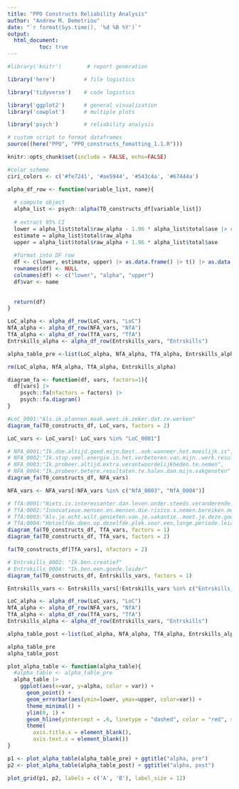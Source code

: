 ```yaml
---
title: "PPO Constructs Reliability Analysis"
author: "Andrew M. Demetriou"
date: "`r format(Sys.time(), '%d %B %Y')`"
output: 
  html_document:
          toc: true
---
```


```r
#library('knitr')        # report generation

library('here')         # file logistics

library('tidyverse')    # code logistics

library('ggplot2')      # general visualization
library('cowplot')      # multiple plots

library('psych')        # reliability analysis

# custom script to format dataframes
source((here("PPO", "PPO_constructs_fomatting_1.1.R")))

knitr::opts_chunk$set(include = FALSE, echo=FALSE)

#color scheme
ciri_colors <- c('#fe7241', '#ae5944', '#543c4a', '#67444a')
```

```r
alpha_df_row <- function(variable_list, name){
  
  # compute object
  alpha_list <- psych::alpha(T0_constructs_df[variable_list])
  
  # extract 95% CI
  lower = alpha_list$total$raw_alpha - 1.96 * alpha_list$total$ase |> round(2)
  estimate = alpha_list$total$raw_alpha
  upper = alpha_list$total$raw_alpha + 1.96 * alpha_list$total$ase
  
  #format into DF row
  df <- c(lower, estimate, upper) |> as.data.frame() |> t() |> as.data.frame()
  rownames(df) <- NULL
  colnames(df) <- c("lower", "alpha", "upper")
  df$var <- name
  
  
  return(df)
}
```


```r
LoC_alpha <- alpha_df_row(LoC_vars, "LoC")
NfA_alpha <- alpha_df_row(NFA_vars, "NfA")
TfA_alpha <- alpha_df_row(TfA_vars, "TfA")
Entrskills_alpha <- alpha_df_row(Entrskills_vars, "Entrskills")

alpha_table_pre <-list(LoC_alpha, NfA_alpha, TfA_alpha, Entrskills_alpha) |> reduce(full_join)

rm(LoC_alpha, NfA_alpha, TfA_alpha, Entrskills_alpha)
```

```r
diagram_fa <- function(df, vars, factors=1){
  df[vars] |>
    psych::fa(nfactors = factors) |>
    psych::fa.diagram()
}
```

```r
#LoC_0001:"Als.ik.plannen.maak.weet.ik.zeker.dat.ze.werken" 
diagram_fa(T0_constructs_df, LoC_vars, factors = 2)

LoC_vars <- LoC_vars[! LoC_vars %in% "LoC_0001"] 
```

```r
# NFA_0001:"Ik.doe.altijd.goed.mijn.best..ook.wanneer.het.moeilijk.is",
# NFA_0002:"Ik.stop.veel.energie.in.het.verbeteren.van.mijn..werk.resultaten"
# NFA_0003:"Ik.probeer.altijd.extra.verantwoordelijkheden.te.nemen",
# NFA_0004:"Ik.probeer.betere.resultaten.te.halen.dan.mijn.vakgenoten"
diagram_fa(T0_constructs_df, NFA_vars)

NFA_vars <- NFA_vars[!NFA_vars %in% c("NfA_0003", "NfA_0004")]
```

```r
# TfA:0001:"Niets.is.interessanter.dan.leven.onder.steeds.veranderende.omstandigheden"
# TfA:0002:"Innovatieve.mensen.en.mensen.die.risico.s.nemen.bereiken.meer.in.het.leven.dan.geordende.mensen",
# TfA:0003:"Als.je.echt.wilt.genieten.van.je.vakantie..moet.je.deze.goed.plannen",
# TfA:0004:"Hetzelfde.doen.op.dezelfde.plek.voor.een.lange.periode.leidt.tot.een.gelukkig.leven"
diagram_fa(T0_constructs_df, TfA_vars, factors = 1)
diagram_fa(T0_constructs_df, TfA_vars, factors = 2)

fa(T0_constructs_df[TfA_vars], nfactors = 2)
```
```r
# Entrskills_0002: "Ik.ben.creatief"
# Entrskills_0004: "Ik.ben.een.goede.leider"
diagram_fa(T0_constructs_df, Entrskills_vars, factors = 1)

Entrskills_vars <- Entrskills_vars[!Entrskills_vars %in% c("Entrskills_0002", "Entrskills_0004")]
```
```r
LoC_alpha <- alpha_df_row(LoC_vars, "LoC")
NfA_alpha <- alpha_df_row(NFA_vars, "NfA")
TfA_alpha <- alpha_df_row(TfA_vars, "TfA")
Entrskills_alpha <- alpha_df_row(Entrskills_vars, "Entrskills")

alpha_table_post <-list(LoC_alpha, NfA_alpha, TfA_alpha, Entrskills_alpha) |> reduce(full_join)
```
```r
alpha_table_pre
alpha_table_post
```
```r
plot_alpha_table <- function(alpha_table){
  #alpha_table <- alpha_table_pre
  alpha_table |>
    ggplot(aes(x=var, y=alpha, color = var)) +
      geom_point() +
      geom_errorbar(aes(ymin=lower, ymax=upper, color=var)) +
      theme_minimal() +
      ylim(0, 1) +
      geom_hline(yintercept = .6, linetype = "dashed", color = "red", size = 0.3) +
      theme(
        axis.title.x = element_blank(), 
        axis.text.x = element_blank())
}
```

```r
p1 <- plot_alpha_table(alpha_table_pre) + ggtitle("alpha, pre")
p2 <- plot_alpha_table(alpha_table_post) + ggtitle("alpha, post")

plot_grid(p1, p2, labels = c('A', 'B'), label_size = 12)
```

